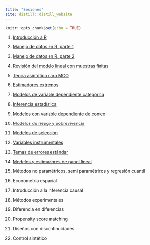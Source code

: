 ```yaml
---
title: "Sesiones"
site: distill::distill_website
---
```


```r
knitr::opts_chunk$set(echo = TRUE)
```

1. [Introducción a R](./slides/intro_r.html)

2. [Manejo de datos en R, parte 1](./slides/manejo_datos_r_1.html)

3. [Manejo de datos en R, parte 2](./slides/manejo_datos_r_2.html)

4. [Revisión del modelo lineal con muestras finitas](./slides/recordatorio_mco.html)

5. [Teoría asintótica para MCO](./slides/teoria_asintotica.html)

6. [Estimadores extremos](./slides/estimadores_extremos_mv.html)

7. [Modelos de variable dependiente categórica](./slides/dependiente_categorica.html)

8. [Inferencia estadística](./slides/inferencia_estadistica.html)

9. [Modelos con variable dependiente de conteo](./slides/conteo.html)

10. [Modelos de riesgo y sobrevivencia](./slides/duracion.html)

11. [Modelos de selección](./slides/muestra_seleccionada.html)

12. [Variables instrumentales](./slides/variables_instrumentales.html)

14. [Temas de errores estándar](./slides/errores_estandar.html)

15. [Modelos y estimadores de panel lineal](./slides/panel_lineal.html)

18. Métodos no paramétricos, semi paramétricos y regresión cuantil

19. Econometría espacial

20. Introducción a la inferencia causal

21. Métodos experimentales

22. Diferencia en diferencias

23. Propensity score matching

24. Diseños con discontinuidades

25. Control sintético